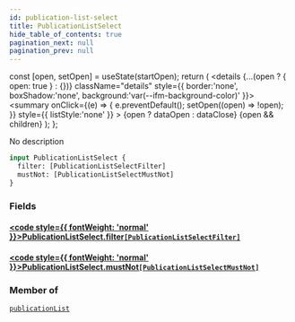 ```yaml
---
id: publication-list-select
title: PublicationListSelect
hide_table_of_contents: true
pagination_next: null
pagination_prev: null
---
```







  const [open, setOpen] = useState(startOpen);
  return (
    <details {...(open ? { open: true } : {})} className="details" style={{ border:'none', boxShadow:'none', background:'var(--ifm-background-color)' }}>
      <summary
        onClick={(e) => {
          e.preventDefault();
          setOpen((open) => !open);
        }}
        style={{ listStyle:'none' }}
      >
      {open ? dataOpen : dataClose}
      </summary>
      {open && children}
    </details>
  );
};




No description


```graphql
input PublicationListSelect {
  filter: [PublicationListSelectFilter]
  mustNot: [PublicationListSelectMustNot]
}
```




### Fields

#### [<code style={{ fontWeight: 'normal' }}>PublicationListSelect.<b>filter</b></code>](#)<Bullet />[`[PublicationListSelectFilter]`](/cris/inputs/publication-list-select-filter) <Badge class="secondary" text="list"/> <Badge class="secondary" text="input"/>
> 
> 

#### [<code style={{ fontWeight: 'normal' }}>PublicationListSelect.<b>mustNot</b></code>](#)<Bullet />[`[PublicationListSelectMustNot]`](/cris/inputs/publication-list-select-must-not) <Badge class="secondary" text="list"/> <Badge class="secondary" text="input"/>
> 
> 



### Member of

[`publicationList`](/cris/queries/publication-list)  <Badge class="secondary" text="query"/>

